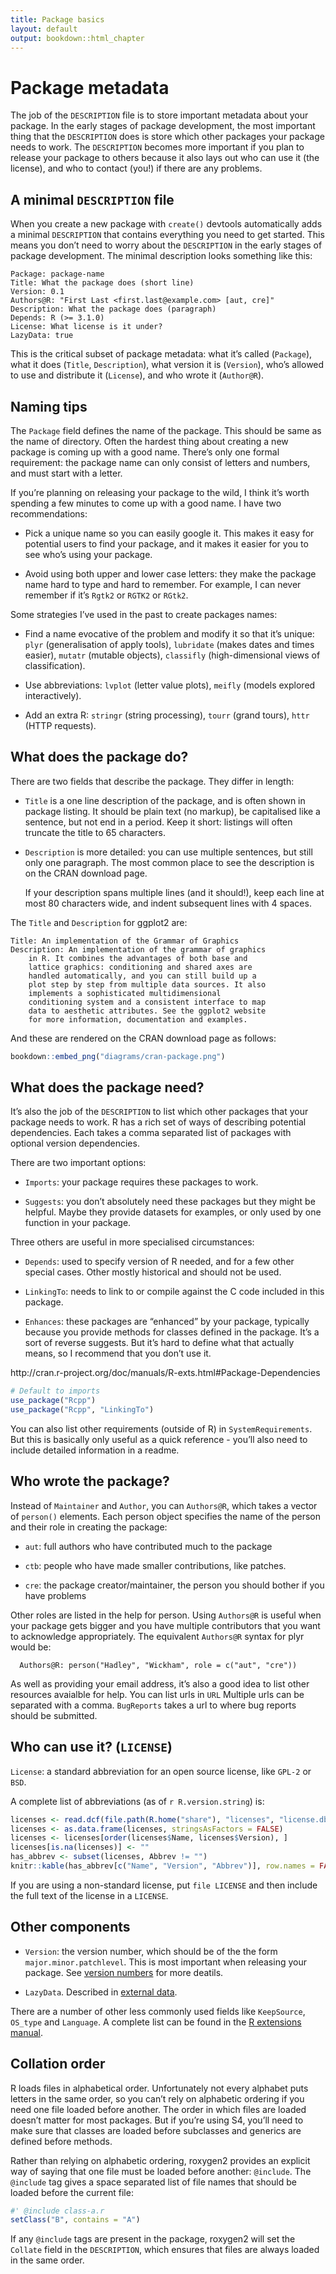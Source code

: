 ```yaml
---
title: Package basics
layout: default
output: bookdown::html_chapter
---
```


# Package metadata {#description}

The job of the `DESCRIPTION` file is to store important metadata about your package. In the early stages of package development, the most important thing that the `DESCRIPTION` does is store which other packages your package needs to work. The `DESCRIPTION` becomes more important if you plan to release your package to others because it also lays out who can use it (the license), and who to contact (you!) if there are any problems.

## A minimal `DESCRIPTION` file

When you create a new package with `create()` devtools automatically adds a minimal `DESCRIPTION` that contains everything you need to get started. This means you don't need to worry about the `DESCRIPTION` in the early stages of package development. The minimal description looks something like this:

    Package: package-name
    Title: What the package does (short line)
    Version: 0.1
    Authors@R: "First Last <first.last@example.com> [aut, cre]"
    Description: What the package does (paragraph)
    Depends: R (>= 3.1.0)
    License: What license is it under?
    LazyData: true

This is the critical subset of package metadata: what it's called (`Package`), what it does (`Title`, `Description`), what version it is (`Version`), who's allowed to use and distribute it (`License`), and who wrote it (`Author@R`).

## Naming tips {#naming}

The `Package` field defines the name of the package. This should be same as the name of directory. Often the hardest thing about creating a new package is coming up with a good name. There's only one formal requirement: the package name can only consist of letters and numbers, and must start with a letter. 

If you're planning on releasing your package to the wild, I think it's worth spending a few minutes to come up with a good name. I have two recommendations:

* Pick a unique name so you can easily google it. This makes it easy for 
  potential users to find your package, and it makes it easier for you to
  see who's using your package.

* Avoid using both upper and lower case letters: they make the package name
  hard to type and hard to remember. For example, I can never remember if it's
  `Rgtk2` or `RGTK2` or `RGtk2`.

Some strategies I've used in the past to create packages names:

* Find a name evocative of the problem and modify it so that it's unique:
  `plyr` (generalisation of apply tools), `lubridate` (makes dates and times
  easier), `mutatr` (mutable objects), `classifly` (high-dimensional views of
  classification).

* Use abbreviations: `lvplot` (letter value plots), `meifly` (models explored
  interactively).

* Add an extra R: `stringr` (string processing), `tourr` (grand tours), `httr`
  (HTTP requests).

## What does the package do?

There are two fields that describe the package. They differ in length:

* `Title` is a one line description of the package, and is often shown in 
  package listing. It should be plain text (no markup), be capitalised like a 
  sentence, but not end in a period. Keep it short: listings will often 
  truncate the title to 65 characters.

* `Description` is more detailed: you can use multiple sentences, but still 
  only one paragraph. The most common place to see the description is on the
  CRAN download page.
  
  If your description spans multiple lines (and it should!), keep each
  line at most 80 characters wide, and indent subsequent lines with 4 spaces.

The `Title` and `Description` for ggplot2 are:

```
Title: An implementation of the Grammar of Graphics
Description: An implementation of the grammar of graphics
    in R. It combines the advantages of both base and
    lattice graphics: conditioning and shared axes are
    handled automatically, and you can still build up a
    plot step by step from multiple data sources. It also
    implements a sophisticated multidimensional
    conditioning system and a consistent interface to map
    data to aesthetic attributes. See the ggplot2 website
    for more information, documentation and examples.
```

And these are rendered on the CRAN download page as follows:

```r
bookdown::embed_png("diagrams/cran-package.png")
```

## What does the package need?

It's also the job of the `DESCRIPTION` to list which other packages that your package needs to work. R has a rich set of ways of describing potential dependencies. Each takes a comma separated list of packages with optional version dependencies.

There are two important options:

* `Imports`: your package requires these packages to work.

* `Suggests`: you don't absolutely need these packages but they might be
  helpful. Maybe they provide datasets for examples, or only used by one
  function in your package.

Three others are useful in more specialised circumstances:

* `Depends`: used to specify version of R needed, and for a few other 
  special cases. Other mostly historical and should not be used.

* `LinkingTo`: needs to link to or compile against the C code included in
  this package.
  
* `Enhances`: these packages are "enhanced" by your package, typically because
  you provide methods for classes defined in the package. It's a sort of reverse
  suggests. But it's hard to define what that actually means, so I recommend 
  that you don't use it.
  
http://cran.r-project.org/doc/manuals/R-exts.html#Package-Dependencies

```r
# Default to imports
use_package("Rcpp")
use_package("Rcpp", "LinkingTo")
```

You can also list other requirements (outside of R) in `SystemRequirements`. But this is basically only useful as a quick reference - you'll also need to include detailed information in a readme.

## Who wrote the package?

Instead of `Maintainer` and `Author`, you can `Authors@R`, which takes a vector of `person()` elements.  Each person object specifies the name of the person and their role in creating the package:

* `aut`: full authors who have contributed much to the package

* `ctb`: people who have made smaller contributions, like patches.

* `cre`: the package creator/maintainer, the person you should bother if you
  have problems

Other roles are listed in the help for person. Using `Authors@R` is useful when your package gets bigger and you have multiple contributors that you want to acknowledge appropriately. The equivalent `Authors@R` syntax for plyr would be:

      Authors@R: person("Hadley", "Wickham", role = c("aut", "cre"))

As well as providing your email address, it's also a good idea to list other resources avaialble for help. You can list urls in `URL` Multiple urls can be separated with a comma. `BugReports` takes a url to where bug reports should be submitted.

## Who can use it? (`LICENSE`)

`License`: a standard abbreviation for an open source license, like `GPL-2` or `BSD`.

A complete list of abbreviations (as of `r R.version.string`) is:

```r
licenses <- read.dcf(file.path(R.home("share"), "licenses", "license.db"))
licenses <- as.data.frame(licenses, stringsAsFactors = FALSE)
licenses <- licenses[order(licenses$Name, licenses$Version), ]
licenses[is.na(licenses)] <- ""
has_abbrev <- subset(licenses, Abbrev != "")
knitr::kable(has_abbrev[c("Name", "Version", "Abbrev")], row.names = FALSE)
```

If you are using a non-standard license, put `file LICENSE` and then include the full text of the license in a `LICENSE`.

## Other components

* `Version`: the version number, which should be of the the form 
  `major.minor.patchlevel`. This is most important when releasing your package. 
  See [version numbers](#version) for more deatils.

* `LazyData`. Described in [external data](#data).

There are a number of other less commonly used fields like `KeepSource`, `OS_type` and `Language`. A complete list can be found in the [R extensions manual][description].

## Collation order {#collate}

R loads files in alphabetical order. Unfortunately not every alphabet puts letters in the same order, so you can't rely on alphabetic ordering if you need one file loaded before another. The order in which files are loaded doesn't matter for most packages. But if you're using S4, you'll need to make sure that classes are loaded before subclasses and generics are defined before methods.

Rather than relying on alphabetic ordering, roxygen2 provides an explicit way of saying that one file must be loaded before another: `@include`. The `@include` tag gives a space separated list of file names that should be loaded before the current file:

```r
#' @include class-a.r
setClass("B", contains = "A")
```

If any `@include` tags are present in the package, roxygen2 will set the `Collate` field in the `DESCRIPTION`, which ensures that files are always loaded in the same order.

[description]: http://cran.r-project.org/doc/manuals/R-exts.html#The-DESCRIPTION-file
